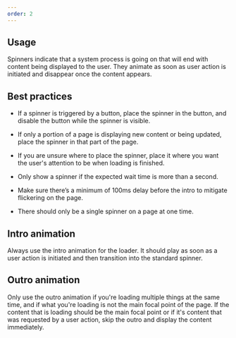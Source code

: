 ```yaml
---
order: 2
---
```


## Usage

Spinners indicate that a system process is going on that will end with content being displayed to the user. They animate as soon as user action is initiated and disappear once the content appears.


## Best practices

- If a spinner is triggered by a button, place the spinner in the button, and disable the button while the spinner is visible.

- If only a portion of a page is displaying new content or being updated, place the spinner in that part of the page.

- If you are unsure where to place the spinner, place it where you want the user's attention to be when loading is finished.

- Only show a spinner if the expected wait time is more than a second.

- Make sure there’s a minimum of 100ms delay before the intro to mitigate flickering on the page.

- There should only be a single spinner on a page at one time.

## Intro animation

Always use the intro animation for the loader. It should play as soon as a user action is initiated and then transition into the standard spinner.

## Outro animation

Only use the outro animation if you're loading multiple things at the same time, and if what you're loading is not the main focal point of the page. If the content that is loading should be the main focal point or if it's content that was requested by a user action, skip the outro and display the content immediately.